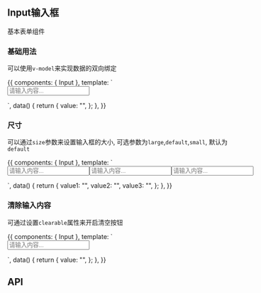 

<Meta title="数据录入|Input 输入框" component={Input} />

## Input输入框

基本表单组件

### 基础用法

可以使用`v-model`来实现数据的双向绑定

<Preview>
  <Story name="type 类型">
    {{
      components: { Input },
      template: `
            <form>
                <Input v-model="value" placeholder="请输入内容..."></Input>
            </form>
      `,
      data() {
        return {
          value: "",
        };
      },
    }}
  </Story>
</Preview>

### 尺寸

可以通过`size`参数来设置输入框的大小, 可选参数为`large`,`default`,`small`, 默认为 `default`

<Preview>
  <Story name="size 尺寸">
    {{
      components: { Input },
      template: `
            <form style="display:flex">
                <Input v-model="value1" size="large" placeholder="请输入内容..." class="mr10"></Input>
                <Input v-model="value2"  placeholder="请输入内容..." class="mr10"></Input>
                <Input v-model="value3" size="small" placeholder="请输入内容..." ></Input>
            </form>
      `,
      data() {
        return {
          value1: "",
          value2: "",
          value3: "",
        };
      },
    }}
  </Story>
</Preview>

### 清除输入内容

可通过设置`clearable`属性来开启清空按钮

<Preview>
  <Story name="clearable 清除输入">
    {{
      components: { Input },
      template: `
            <form style="display:flex">
                <Input v-model="value" placeholder="请输入内容..." clearable></Input>
            </form>
      `,
      data() {
        return {
          value: "",
        };
      },
    }}
  </Story>
</Preview>

## API

<Props of={Input} />
